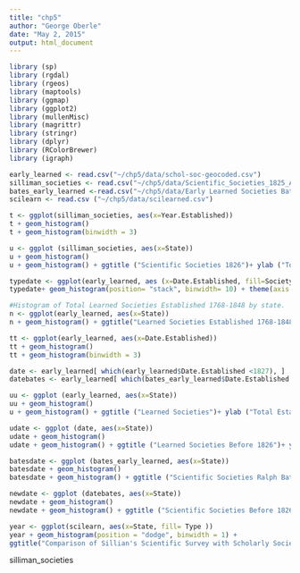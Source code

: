 ```yaml
---
title: "chp5"
author: "George Oberle"
date: "May 2, 2015"
output: html_document
---
```


```r
library (sp)
library (rgdal)
library (rgeos)
library (maptools)
library (ggmap)
library (ggplot2)
library (mullenMisc)
library (magrittr)
library (stringr)
library (dplyr)
library (RColorBrewer)
library (igraph)

```


```r
early_learned <- read.csv("~/chp5/data/schol-soc-geocoded.csv")
silliman_societies <- read.csv("~/chp5/data/Scientific_Societies_1825_American_Journal_of_Science_and_Arts.csv")
bates_early_learned <-read.csv("~/chp5/data/Early Learned Societies Bates 2.csv")
scilearn <- read.csv ("~/chp5/data/scilearned.csv")
```

```r
t <- ggplot(silliman_societies, aes(x=Year.Established))
t + geom_histogram()
t + geom_histogram(binwidth = 3)

u <- ggplot (silliman_societies, aes(x=State))
u + geom_histogram()
u + geom_histogram() + ggtitle ("Scientific Societies 1826")+ ylab ("Total Established")
```



```r
typedate <- ggplot(early_learned, aes (x=Date.Established, fill=Society))
typedate+ geom_histogram(position= "stack", binwidth= 10) + theme(axis.text.x = element_text(face = "bold", angle = 60, hjust = 1, size = 8)) +ggtitle("Learned Societies by Date Established") + ylab("Total Established") + xlab ("Year Established")
```

```r
#Histogram of Total Learned Societies Established 1768-1848 by state.
n <- ggplot(early_learned, aes(x=State))
n + geom_histogram() + ggtitle("Learned Societies Established 1768-1848") + ylab("Total Established")
```

```r
tt <- ggplot(early_learned, aes(x=Date.Established))
tt + geom_histogram()
tt + geom_histogram(binwidth = 3)

date <- early_learned[ which(early_learned$Date.Established <1827), ]
datebates <- early_learned[ which(bates_early_learned$Date.Established <1827), ]

uu <- ggplot (early_learned, aes(x=State))
uu + geom_histogram()
u + geom_histogram() + ggtitle ("Learned Societies")+ ylab ("Total Established")

udate <- ggplot (date, aes(x=State))
udate + geom_histogram()
udate + geom_histogram() + ggtitle ("Learned Societies Before 1826")+ ylab ("Total Established")

```

```r
batesdate <- ggplot (bates_early_learned, aes(x=State))
batesdate + geom_histogram()
batesdate + geom_histogram() + ggtitle ("Scientific Societies Ralph Bates")+ ylab ("Total Established")

newdate <- ggplot (datebates, aes(x=State))
newdate + geom_histogram()
newdate + geom_histogram() + ggtitle ("Scientific Societies Before 1826 Ralph Bates")+ ylab ("Total Established")
```


```r
year <- ggplot(scilearn, aes(x=State, fill= Type ))
year + geom_histogram(position = "dodge", binwidth = 1) +
ggtitle("Comparison of Sillian's Scientific Survey with Scholarly Societies") + ylab("Total Institutions")
```


silliman_societies 
